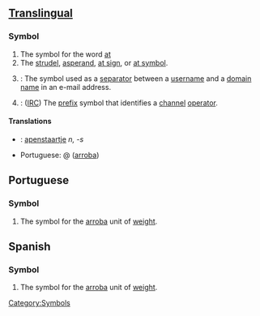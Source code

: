 {{wikipedia}}
==[[Translingual]]==

===Symbol===
# The symbol for the word [[at]]
# The [[strudel]], [[asperand]], [[at sign]], or [[at symbol]].
# {{computing}}: The symbol used as a [[separator]] between a [[username]] and a [[domain name]] in an e-mail address. <!--as opposed to an URL, where it is a redirect operator, or ...(enter 3,000 other delimiter uses here)-->
# {{computing}}: ([[IRC]]) The [[prefix]] symbol that identifies a [[channel]] [[operator]].<!--This should be removed?-->

====Translations==== <!-- Questionable, See the entry for [[!]] -->
*{{nl}}: [[apenstaartje]] ''n, -s''
*Portuguese: @ ([[arroba]])

==Portuguese==

===Symbol===
# The symbol for the [[arroba]] unit of [[weight]].

==Spanish==

===Symbol===
# The symbol for the [[arroba]] unit of [[weight]].

[[Category:Symbols]]